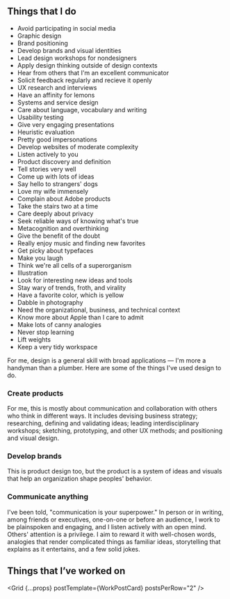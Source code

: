 
## Things that I do

<WidthBleeder>
<TagRiver>

- Avoid participating in social media
- Graphic design
- Brand positioning
- Develop brands and visual identities
- Lead design workshops for nondesigners
- Apply design thinking outside of design contexts
- Hear from others that I'm an excellent communicator
- Solicit feedback regularly and recieve it openly
- UX research and interviews
- Have an affinity for lemons
- Systems and service design
- Care about language, vocabulary and writing
- Usability testing
- Give very engaging presentations
- Heuristic evaluation
- Pretty good impersonations
- Develop websites of moderate complexity
- Listen actively to you
- Product discovery and definition
- Tell stories very well
- Come up with lots of ideas
- Say hello to strangers' dogs
- Love my wife immensely
- Complain about Adobe products
- Take the stairs two at a time
- Care deeply about privacy
- Seek reliable ways of knowing what's true
- Metacognition and overthinking
- Give the benefit of the doubt
- Really enjoy music and finding new favorites
- Get picky about typefaces
- Make you laugh
- Think we're all cells of a superorganism
- Illustration
- Look for interesting new ideas and tools
- Stay wary of trends, froth, and virality
- Have a favorite color, which is yellow
- Dabble in photography
- Need the organizational, business, and technical context
- Know more about Apple than I care to admit
- Make lots of canny analogies
- Never stop learning
- Lift weights
- Keep a very tidy workspace

</TagRiver>
</WidthBleeder>


<div>
<p class="bigText"> For me, design is a general skill with broad applications — I'm&nbsp;more a handyman than a plumber. Here are some of the things I've used design to do. </p>
<WidthBleeder >
<CarouselProvider
      naturalSlideWidth={400}
      naturalSlideHeight={400}
      totalSlides={3}
      visibleSlides={2}
      step={1}
      isIntrinsicHeight={true}
      className="do"
>

<Slider classNameTray="carousel-tray-do">
<Slide index={0}>

### Create products
For me, this is mostly about communication and collaboration with others who think in different ways. It includes devising business strategy; researching, defining and validating ideas; leading interdisciplinary workshops; sketching, prototyping, and other UX methods; and positioning and visual design.

</Slide>
<Slide index={1}>

### Develop brands
This is product design too, but the product is a system of ideas and visuals that help an organization shape peoples' behavior.

</Slide>
<Slide index={2}>

### Communicate anything
I've been told, "communication is your superpower." In person or in writing, among friends or executives, one-on-one or before an audience, I work to be plainspoken and engaging, and I listen actively with an open mind. Others' attention is a privilege. I aim to reward it with well-chosen words, analogies that render complicated things as familiar ideas, storytelling that explains as it entertains, and a few solid jokes.

</Slide>
</Slider>
<ButtonBack />
<ButtonNext />
<DotGroup showAsSelectedForCurrentSlideOnly={true}/>
</CarouselProvider>
</WidthBleeder>
</div>

## Things that I’ve worked&nbsp;on

<Grid {...props} postTemplate={WorkPostCard} postsPerRow="2" />
